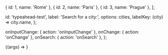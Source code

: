 
<Meta title="Components/TypeaheadWithLabel" />

  { id: 1, name: 'Rome' },
  { id: 2, name: 'Paris' },
  { id: 3, name: 'Prague' },
];

  id: 'typeahead-test',
  label: 'Search for a city:',
  options: cities,
  labelKey: (city) => city.name,
};

  onInputChange: { action: 'onInputChange' },
  onChange: { action: 'onChange' },
  onSearch: { action: 'onSearch' },
};

<Canvas>
  <Story name="Default" args={commonArgs} argTypes={commonArgTypes}>
    {(args) => <TypeaheadWithLabel {...args} />}
  </Story>
</Canvas>

<ArgsTable story="Default" />
